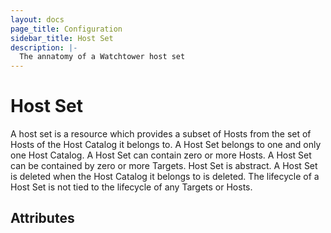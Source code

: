 ```yaml
---
layout: docs
page_title: Configuration
sidebar_title: Host Set
description: |-
  The annatomy of a Watchtower host set
---
```


# Host Set

A host set is a resource which provides a subset of Hosts from the set of Hosts of the Host Catalog it belongs to. A Host Set belongs to one and only one Host Catalog. A Host Set can contain zero or more Hosts. A Host Set can be contained by zero or more Targets. Host Set is abstract. A Host Set is deleted when the Host Catalog it belongs to is deleted. The lifecycle of a Host Set is not tied to the lifecycle of any Targets or Hosts.

## Attributes
